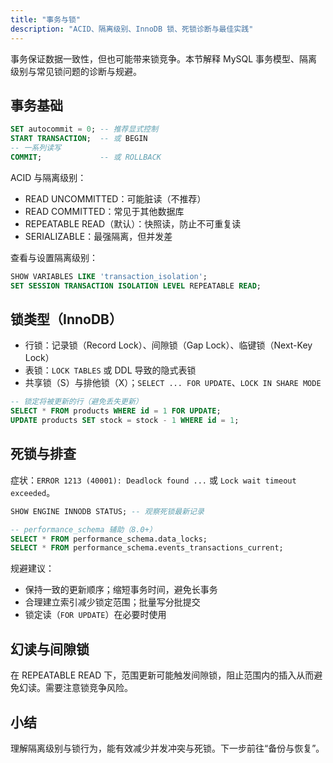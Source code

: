 ```yaml
---
title: "事务与锁"
description: "ACID、隔离级别、InnoDB 锁、死锁诊断与最佳实践"
---
```


事务保证数据一致性，但也可能带来锁竞争。本节解释 MySQL 事务模型、隔离级别与常见锁问题的诊断与规避。

## 事务基础

```sql
SET autocommit = 0; -- 推荐显式控制
START TRANSACTION;  -- 或 BEGIN
-- 一系列读写
COMMIT;             -- 或 ROLLBACK
```

ACID 与隔离级别：

- READ UNCOMMITTED：可能脏读（不推荐）
- READ COMMITTED：常见于其他数据库
- REPEATABLE READ（默认）：快照读，防止不可重复读
- SERIALIZABLE：最强隔离，但并发差

查看与设置隔离级别：

```sql
SHOW VARIABLES LIKE 'transaction_isolation';
SET SESSION TRANSACTION ISOLATION LEVEL REPEATABLE READ;
```

## 锁类型（InnoDB）

- 行锁：记录锁（Record Lock）、间隙锁（Gap Lock）、临键锁（Next-Key Lock）
- 表锁：`LOCK TABLES` 或 DDL 导致的隐式表锁
- 共享锁（S）与排他锁（X）；`SELECT ... FOR UPDATE`、`LOCK IN SHARE MODE`

```sql
-- 锁定将被更新的行（避免丢失更新）
SELECT * FROM products WHERE id = 1 FOR UPDATE;
UPDATE products SET stock = stock - 1 WHERE id = 1;
```

## 死锁与排查

症状：`ERROR 1213 (40001): Deadlock found ...` 或 `Lock wait timeout exceeded`。

```sql
SHOW ENGINE INNODB STATUS; -- 观察死锁最新记录

-- performance_schema 辅助（8.0+）
SELECT * FROM performance_schema.data_locks;       
SELECT * FROM performance_schema.events_transactions_current;
```

规避建议：

- 保持一致的更新顺序；缩短事务时间，避免长事务
- 合理建立索引减少锁定范围；批量写分批提交
- 锁定读（`FOR UPDATE`）在必要时使用

## 幻读与间隙锁

在 REPEATABLE READ 下，范围更新可能触发间隙锁，阻止范围内的插入从而避免幻读。需要注意锁竞争风险。

## 小结

理解隔离级别与锁行为，能有效减少并发冲突与死锁。下一步前往“备份与恢复”。

